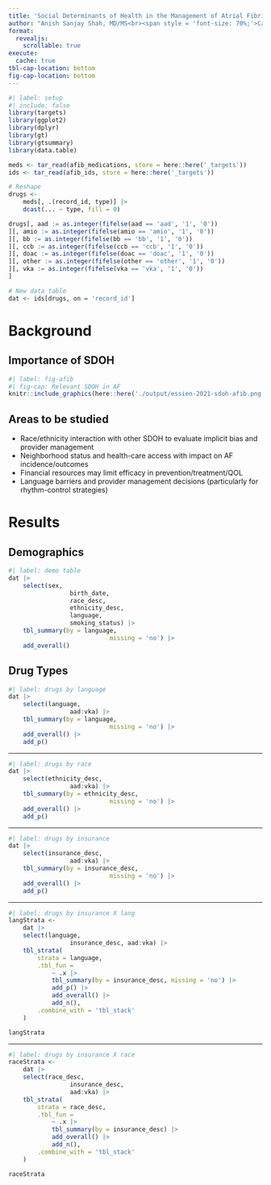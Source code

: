 ```yaml
---
title: 'Social Determinants of Health in the Management of Atrial Fibrillation'
author: "Anish Sanjay Shah, MD/MS<br><span style = 'font-size: 70%;'>Cardiology Fellow<br>University of Illinois at Chicago</span>"
format: 
  revealjs:
    scrollable: true
execute:
  cache: true
tbl-cap-location: bottom
fig-cap-location: bottom
---
```


```r
#| label: setup
#| include: false
library(targets)
library(ggplot2)
library(dplyr)
library(gt)
library(gtsummary)
library(data.table)

meds <- tar_read(afib_medications, store = here::here('_targets'))
ids <- tar_read(afib_ids, store = here::here('_targets'))

# Reshape
drugs <- 
	meds[, .(record_id, type)] |>
	dcast(... ~ type, fill = 0) 

drugs[, aad := as.integer(fifelse(aad == 'aad', '1', '0'))
][, amio := as.integer(fifelse(amio == 'amio', '1', '0'))
][, bb := as.integer(fifelse(bb == 'bb', '1', '0'))
][, ccb := as.integer(fifelse(ccb == 'ccb', '1', '0'))
][, doac := as.integer(fifelse(doac == 'doac', '1', '0'))
][, other := as.integer(fifelse(other == 'other', '1', '0'))
][, vka := as.integer(fifelse(vka == 'vka', '1', '0'))
]

# New data table
dat <- ids[drugs, on = 'record_id']
```

# Background

## Importance of SDOH

```r
#| label: fig-afib
#| fig-cap: Relevant SDOH in AF
knitr::include_graphics(here::here('./output/essien-2021-sdoh-afib.png'))
```

## Areas to be studied 

- Race/ethnicity interaction with other SDOH to evaluate implicit bias and provider management
- Neighborhood status and health-care access with impact on AF incidence/outcomes
- Financial resources may limit efficacy in prevention/treatment/QOL
- Language barriers and provider management decisions (particularly for rhythm-control strategies)

# Results

## Demographics

```r
#| label: demo table
dat |>
	select(sex,
				 birth_date,
				 race_desc,
				 ethnicity_desc,
				 language,
				 smoking_status) |>
	tbl_summary(by = language,
							missing = 'no') |>
	add_overall() 
```

## Drug Types

```r
#| label: drugs by language
dat |>
	select(language,
				 aad:vka) |>
	tbl_summary(by = language,
							missing = 'no') |>
	add_overall() |>
	add_p()
```

---

```r
#| label: drugs by race
dat |>
	select(ethnicity_desc,
				 aad:vka) |>
	tbl_summary(by = ethnicity_desc,
							missing = 'no') |>
	add_overall() |>
	add_p()
```

---

```r
#| label: drugs by insurance
dat |>
	select(insurance_desc,
				 aad:vka) |>
	tbl_summary(by = insurance_desc,
							missing = 'no') |>
	add_overall() |>
	add_p()

```

---

```r
#| label: drugs by insurance X lang
langStrata <-
	dat |>
	select(language,
				 insurance_desc, aad:vka) |>
	tbl_strata(
		strata = language,
		.tbl_fun = 
			~ .x |>
			tbl_summary(by = insurance_desc, missing = 'no') |>
			add_p() |>
			add_overall() |>
			add_n(),
		.combine_with = 'tbl_stack'
	)

langStrata
```


---

```r
#| label: drugs by insurance X race
raceStrata <-
	dat |>
	select(race_desc,
				 insurance_desc, 
				 aad:vka) |>
	tbl_strata(
		strata = race_desc,
		.tbl_fun = 
			~ .x |>
			tbl_summary(by = insurance_desc) |>
			add_overall() |>
			add_n(),
		.combine_with = 'tbl_stack'
	)

raceStrata
```


